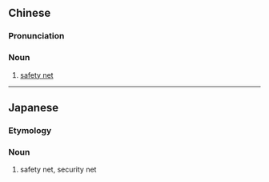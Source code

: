{{also|安全网}}
==Chinese==
{{zh-forms|s=安全网|type=21}}

===Pronunciation===
{{zh-pron
|m=ānquánwǎng
|c=on1 cyun4 mong5
|cat=n
}}

===Noun===
{{zh-noun}}

# [[safety net]]

----

==Japanese==
{{ja-kanjitab|あん|ぜん|もう|yomi=on}}

===Etymology===
{{suffix|安全|網|lang=ja|t1=safety|t2=net|sort=あんぜんもう}}

===Noun===
{{ja-noun|あんぜんもう}}

# safety net, security net